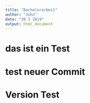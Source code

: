 ```yaml
---
title: "Bachelorarbeit"
author: "John"
date: "20 3 2019"
output: html_document
---
```


# das ist ein Test

# test neuer Commit

# Version Test